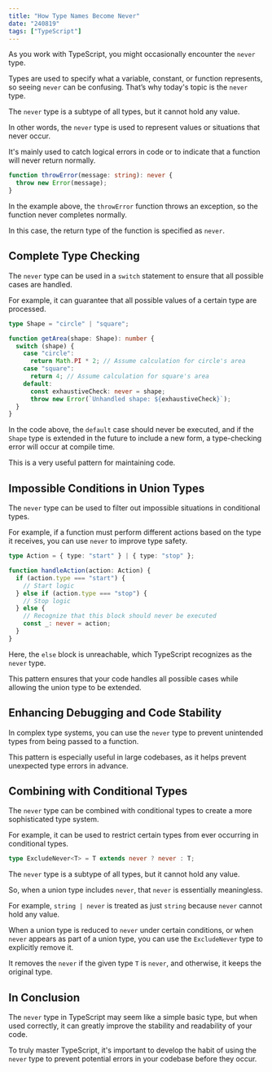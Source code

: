 ```yaml
---
title: "How Type Names Become Never"
date: "240819"
tags: ["TypeScript"]
---
```


As you work with TypeScript, you might occasionally encounter the `never` type.

Types are used to specify what a variable, constant, or function represents, so seeing `never` can be confusing. That’s why today's topic is the `never` type.

The `never` type is a subtype of all types, but it cannot hold any value.

In other words, the `never` type is used to represent values or situations that never occur.

It's mainly used to catch logical errors in code or to indicate that a function will never return normally.

```typescript
function throwError(message: string): never {
  throw new Error(message);
}
```

In the example above, the `throwError` function throws an exception, so the function never completes normally.

In this case, the return type of the function is specified as `never`.

## Complete Type Checking

The `never` type can be used in a `switch` statement to ensure that all possible cases are handled.

For example, it can guarantee that all possible values of a certain type are processed.

```typescript
type Shape = "circle" | "square";

function getArea(shape: Shape): number {
  switch (shape) {
    case "circle":
      return Math.PI * 2; // Assume calculation for circle's area
    case "square":
      return 4; // Assume calculation for square's area
    default:
      const exhaustiveCheck: never = shape;
      throw new Error(`Unhandled shape: ${exhaustiveCheck}`);
  }
}
```

In the code above, the `default` case should never be executed, and if the `Shape` type is extended in the future to include a new form, a type-checking error will occur at compile time.

This is a very useful pattern for maintaining code.

## Impossible Conditions in Union Types

The `never` type can be used to filter out impossible situations in conditional types.

For example, if a function must perform different actions based on the type it receives, you can use `never` to improve type safety.

```typescript
type Action = { type: "start" } | { type: "stop" };

function handleAction(action: Action) {
  if (action.type === "start") {
    // Start logic
  } else if (action.type === "stop") {
    // Stop logic
  } else {
    // Recognize that this block should never be executed
    const _: never = action;
  }
}
```

Here, the `else` block is unreachable, which TypeScript recognizes as the `never` type.

This pattern ensures that your code handles all possible cases while allowing the union type to be extended.

## Enhancing Debugging and Code Stability

In complex type systems, you can use the `never` type to prevent unintended types from being passed to a function.

This pattern is especially useful in large codebases, as it helps prevent unexpected type errors in advance.

## Combining with Conditional Types

The `never` type can be combined with conditional types to create a more sophisticated type system.

For example, it can be used to restrict certain types from ever occurring in conditional types.

```typescript
type ExcludeNever<T> = T extends never ? never : T;
```

The `never` type is a subtype of all types, but it cannot hold any value.

So, when a union type includes `never`, that `never` is essentially meaningless.

For example, `string | never` is treated as just `string` because `never` cannot hold any value.

When a union type is reduced to `never` under certain conditions, or when `never` appears as part of a union type, you can use the `ExcludeNever` type to explicitly remove it.

It removes the `never` if the given type `T` is `never`, and otherwise, it keeps the original type.

## In Conclusion

The `never` type in TypeScript may seem like a simple basic type, but when used correctly, it can greatly improve the stability and readability of your code.

To truly master TypeScript, it's important to develop the habit of using the `never` type to prevent potential errors in your codebase before they occur.
